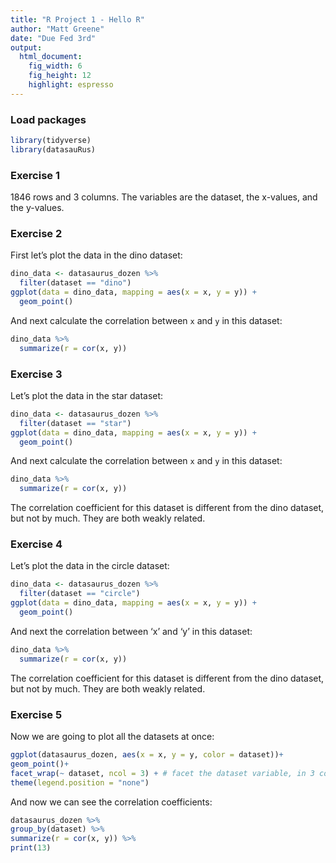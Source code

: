 ```yaml
---
title: "R Project 1 - Hello R"
author: "Matt Greene"
date: "Due Fed 3rd"
output: 
  html_document: 
    fig_width: 6
    fig_height: 12
    highlight: espresso
---
```


### Load packages

```r
library(tidyverse) 
library(datasauRus)
```


### Exercise 1

1846 rows and 3 columns. The variables are the dataset, the x-values, and the y-values.

### Exercise 2

First let's plot the data in the dino dataset:

```r
dino_data <- datasaurus_dozen %>%
  filter(dataset == "dino")
ggplot(data = dino_data, mapping = aes(x = x, y = y)) +
  geom_point()
```

And next calculate the correlation between `x` and `y` in this dataset:

```r
dino_data %>%
  summarize(r = cor(x, y))
```

### Exercise 3

Let's plot the data in the star dataset:


```r
dino_data <- datasaurus_dozen %>%
  filter(dataset == "star")
ggplot(data = dino_data, mapping = aes(x = x, y = y)) +
  geom_point()

```

And next calculate the correlation between `x` and `y` in this dataset:
 
```r
dino_data %>%
  summarize(r = cor(x, y))
```

The correlation coefficient for this dataset is different from the dino dataset, but not by much. They are both weakly related.

### Exercise 4

Let's plot the data in the circle dataset:

```r
dino_data <- datasaurus_dozen %>%
  filter(dataset == "circle")
ggplot(data = dino_data, mapping = aes(x = x, y = y)) +
  geom_point()

```

And next the correlation between 'x' and 'y' in this dataset:

```r
dino_data %>%
  summarize(r = cor(x, y))

```

The correlation coefficient for this dataset is different from the dino dataset, but not by much. They are both weakly related.

### Exercise 5

Now we are going to plot all the datasets at once:

```r
ggplot(datasaurus_dozen, aes(x = x, y = y, color = dataset))+
geom_point()+
facet_wrap(~ dataset, ncol = 3) + # facet the dataset variable, in 3 cols
theme(legend.position = "none")
```

And now we can see the correlation coefficients:

```r
datasaurus_dozen %>%
group_by(dataset) %>%
summarize(r = cor(x, y)) %>%
print(13)
```

